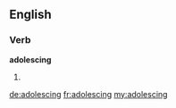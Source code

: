 ==English==

===Verb===
'''adolescing'''

# {{present participle of|[[adolesce]]}}

[[de:adolescing]]
[[fr:adolescing]]
[[my:adolescing]]